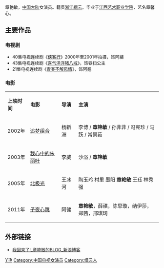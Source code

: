 章艳敏{{BD|1980年|10月28日||cat=Z章}}，[[中国大陆|中国大陆]]女演员。籍贯[[浙江|浙江]][[縉云|縉云]]。毕业于[[江西艺术职业学院|江西艺术职业学院]]，艺名章馨心。

== 主要作品 ==
=== 电视剧 ===
*40集电视连续剧《[[侠客行|侠客行]]》2000年至2001年拍摄，饰阿繡
*43集电视连续剧《[[喜气洋洋猪八戒|喜气洋洋猪八戒]]》，饰铁扫公主
*21集电视连续剧《[[青春不解风情|青春不解风情]]》，饰阿翘
===电影===
{| class="wikitable"

|'''上映时间'''   ||'''电影''' ||'''导演'''  || '''主演'''
|-
| 2002年 ||[[追梦组合|追梦组合]]  || 杨新洲 ||李博 / '''章艳敏''' / 孙菲菲 / 冯宪珍 / 马跃 / 常景茹
|-
| 2003年 ||[[我心中的朱丽叶|我心中的朱丽叶]]  || 李威 ||  沙溢 / '''章艳敏'''
|-
| 2005年 || [[北极光|北极光]] || 王冰河 || 陶玉玲 村里 墨阳 '''章艳敏''' 王珏 林秀强 
|-
| 2011年 || [[子夜心跳|子夜心跳]] || 阿健 || '''章艳敏'''，薛祺，陈思璇，纳伊莎，郑茜，邢琪琦
|}

==外部链接==
* [http://blog.sina.com.cn/s/blog_4fdceb3201008o2w.html 我回来了!_章艳敏的BLOG_新浪博客] {{Wayback|url=http://blog.sina.com.cn/s/blog_4fdceb3201008o2w.html |date=20160304092539 }}

{{娱乐人物小作品}}
[[Category:章姓|Y艳]]
[[Category:中国电视女演员|Category:中国电视女演员]]
[[Category:缙云人|Category:缙云人]]